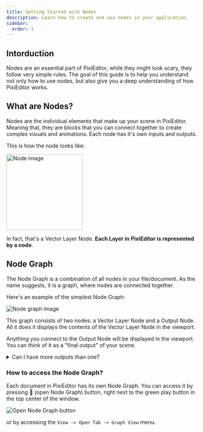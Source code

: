 ```yaml
---
title: Getting Started with Nodes
description: Learn how to create and use nodes in your application.
sidebar:
  order: 1
---
```



## Intorduction

Nodes are an essential part of PixiEditor, while they might look scary, they follow very simple rules. The goal of this guide is to help you understand not only how to use nodes, but also give you a deep understanding of how PixiEditor works.

## What are Nodes?

Nodes are the individual elements that make up your scene in PixiEditor. Meaning that, they are blocks that you can connect together to create complex visuals and animations. Each node has it's own inputs and outputs.

This is how the node looks like:

<Image src={nodeImage} width="200" alt="Node image"/>


In fact, that's a Vector Layer Node. **Each Layer in PixiEditor is represented by a node**.

## Node Graph

The Node Graph is a combination of all nodes in your file/document. As the name suggests, it is a graph, where nodes are connected together.

Here's an example of the simplest Node Graph:

<Image src={graphImage} alt="Node graph image"/>

This graph consists of two nodes: a Vector Layer Node and a Output Node. All it does it displays the contents of the Vector Layer Node in the viewport.

Anything you connect to the Output Node will be displayed in the viewport. You can think of it as a "final output" of your scene.

<details>

<summary>Can I have more outputs than one?</summary>

Yes, PixiEditor allows you to have multiple Output Nodes in your Node Graph. This means you can display different parts of your scene in different viewports or even in the same viewport at the same time.
For more information, check out [Custom Workspaces](/docs/usage/node-graph/custom-workspaces).

</details>

### How to access the Node Graph?

Each document in PixiEditor has its own Node Graph. You can access it by pressing <span class="pixi-icon"></span> (open Node Graph) button, right next to the green play button in the top center of the window.

<Image src={openGraphImage} alt="Open Node Graph button"/>

or by accessing the `View -> Open Tab -> Graph View` menu.